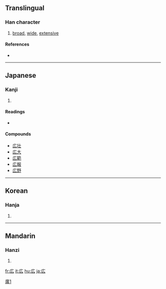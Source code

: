 {{also|廣|广}}
==Translingual==

===Han character===
{{Han char|rn=53|rad=广|as=02|sn=5|four=|canj=戈戈 (II), X戈戈 (XII)|ids=⿸[[广]][[厶]]}}

# [[broad]], [[wide]], [[extensive]]

====References====
* {{Han ref|kx=0343.081|dkj=09224|dj=0652.180|hdz=20873.021|uh=5E83|ud=24195}}

----

==Japanese==

===Kanji===
{{ja-kanji|grade=2|rs=广02}}

# {{defn|Japanese}}

====Readings====
* {{ja-readings|on=[[こう]] (kō)|kun=[[ひろい]] (hiroi), [[ひろめる]] (hiromeru), [[ひろげる]] (hirogeru)}}

====Compounds====
* [[広壮]]
* [[広大]]
* [[広範]]
* [[広報]]
* [[広野]]

----

==Korean==

===Hanja===
{{ko-hanja|hangeul=광|eumhun=넓을|rv=gwang|mr=kwang}}

# {{defn|Korean}}

----

==Mandarin==

===Hanzi===
{{cmn-hanzi|pin=[[guǎng]] ([[guang3]])|wg=kuang<sup>3</sup>}}

# {{defn|Mandarin}}

[[Category:CJKV characters simplified differently in Japan and China|廣1]]

[[fr:広]]
[[it:広]]
[[hu:広]]
[[ja:広]]